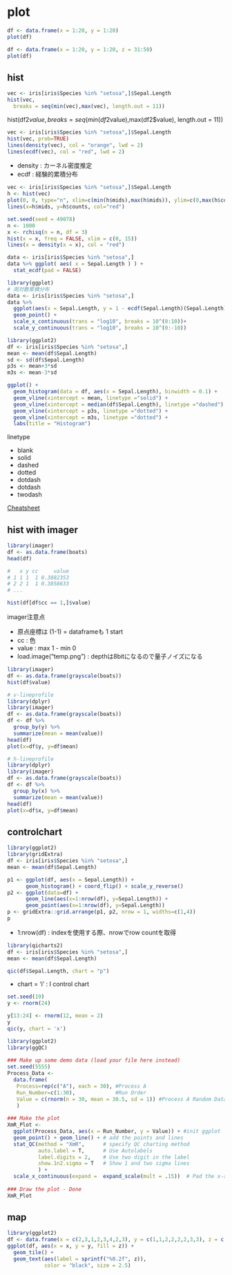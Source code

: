 # plot

```r
df <- data.frame(x = 1:20, y = 1:20)
plot(df)
```

```r
df <- data.frame(x = 1:20, y = 1:20, z = 31:50)
plot(df)
```

## hist

```r
vec <- iris[iris$Species %in% "setosa",]$Sepal.Length
hist(vec, 
  breaks = seq(min(vec),max(vec), length.out = 11))
```

hist(df2$value, 
  breaks = seq(min(df2$value),max(df2$value), length.out = 11))

```r
vec <- iris[iris$Species %in% "setosa",]$Sepal.Length
hist(vec, prob=TRUE)
lines(density(vec), col = "orange", lwd = 2)
lines(ecdf(vec), col = "red", lwd = 2)
```

- density : カーネル密度推定
- ecdf : 経験的累積分布

```r
vec <- iris[iris$Species %in% "setosa",]$Sepal.Length
h <- hist(vec)
plot(0, 0, type="n", xlim=c(min(h$mids),max(h$mids)), ylim=c(0,max(h$counts)))
lines(x=h$mids, y=h$counts, col="red")
```

```r
set.seed(seed = 49078)
n <- 1000
x <- rchisq(n = n, df = 3)
hist(x = x, freq = FALSE, xlim = c(0, 15))
lines(x = density(x = x), col = "red")
```

```r
data <- iris[iris$Species %in% "setosa",]
data %>% ggplot( aes( x = Sepal.Length ) ) +
  stat_ecdf(pad = FALSE)
```

```r
library(ggplot)
# 両対数累積分布
data <- iris[iris$Species %in% "setosa",]
data %>%
  ggplot(aes(x = Sepal.Length, y = 1 - ecdf(Sepal.Length)(Sepal.Length))) +
  geom_point() +
  scale_x_continuous(trans = "log10", breaks = 10^(0:10))+
  scale_y_continuous(trans = "log10", breaks = 10^(0:-10)) 
```

```r
library(ggplot2)
df <- iris[iris$Species %in% "setosa",]
mean <- mean(df$Sepal.Length)
sd <- sd(df$Sepal.Length)
p3s <- mean+3*sd
m3s <- mean-3*sd

ggplot() + 
  geom_histogram(data = df, aes(x = Sepal.Length), binwidth = 0.1) +
  geom_vline(xintercept = mean, linetype ="solid") +
  geom_vline(xintercept = median(df$Sepal.Length), linetype ="dashed") +
  geom_vline(xintercept = p3s, linetype ="dotted") +
  geom_vline(xintercept = m3s, linetype ="dotted") +
  labs(title = "Histogram")
```

linetype

- blank
- solid
- dashed
- dotted
- dotdash
- dotdash
- twodash

[Cheatsheet](https://github.com/rstudio/cheatsheets/blob/main/data-visualization.pdf)

## hist with imager

```r
library(imager)
df <- as.data.frame(boats)
head(df)

#   x y cc     value
# 1 1 1  1 0.3882353
# 2 2 1  1 0.3858633
# ...

hist(df[df$cc == 1,]$value)
```

imager注意点

- 原点座標は (1-1) = dataframeも 1 start
- cc : 色
- value : max 1 - min 0
- load.image("temp.png") : depthは8bitになるので量子ノイズになる

```r
library(imager)
df <- as.data.frame(grayscale(boats))
hist(df$value)
```

```r
# v-lineprofile
library(dplyr)
library(imager)
df <- as.data.frame(grayscale(boats))
df <- df %>%
  group_by(y) %>%
  summarize(mean = mean(value))
head(df)
plot(x=df$y, y=df$mean)
```

```r
# h-lineprofile
library(dplyr)
library(imager)
df <- as.data.frame(grayscale(boats))
df <- df %>%
  group_by(x) %>%
  summarize(mean = mean(value))
head(df)
plot(x=df$x, y=df$mean)
```

## controlchart

```r
library(ggplot2)
library(gridExtra)
df <- iris[iris$Species %in% "setosa",]
mean <- mean(df$Sepal.Length)

p1 <- ggplot(df, aes(x = Sepal.Length)) +
      geom_histogram() + coord_flip() + scale_y_reverse()
p2 <- ggplot(data=df) +
      geom_line(aes(x=1:nrow(df), y=Sepal.Length)) +
      geom_point(aes(x=1:nrow(df), y=Sepal.Length))
p <- gridExtra::grid.arrange(p1, p2, nrow = 1, widths=c(1,4))
p
```

- 1:nrow(df) : indexを使用する際、nrowでrow countを取得

```r
library(qicharts2)
df <- iris[iris$Species %in% "setosa",]
mean <- mean(df$Sepal.Length)

qic(df$Sepal.Length, chart = "p")
```


- chart = 'i' : I control chart


```r
set.seed(19)
y <- rnorm(24)

y[13:24] <- rnorm(12, mean = 2)
y
qic(y, chart = 'x')
```

```r
library(ggplot2)
library(ggQC)
 
### Make up some demo data (load your file here instead)
set.seed(5555)
Process_Data <- 
  data.frame(
   Process=rep(c("A"), each = 30), #Process A 
   Run_Number=c(1:30),             #Run Order    
   Value = c(rnorm(n = 30, mean = 30.5, sd = 1)) #Process A Random Data
   )
 
### Make the plot
XmR_Plot <- 
  ggplot(Process_Data, aes(x = Run_Number, y = Value)) + #init ggplot
  geom_point() + geom_line() + # add the points and lines
  stat_QC(method = "XmR",      # specify QC charting method
          auto.label = T,      # Use Autolabels
          label.digits = 2,    # Use two digit in the label
          show.1n2.sigma = T   # Show 1 and two sigma lines
          ) +  
  scale_x_continuous(expand =  expand_scale(mult = .15))  # Pad the x-axis
 
### Draw the plot - Done
XmR_Plot
```
## map

```r
library(ggplot2)
df <- data.frame(x = c(2,3,1,2,3,4,2,3), y = c(1,1,2,2,2,2,3,3), z = c(1,1.5,4,0.3,1,1.2,1.1,2.2))
ggplot(df, aes(x = x, y = y, fill = z)) + 
  geom_tile() +
  geom_text(aes(label = sprintf("%0.2f", z)),
            color = "black", size = 2.5)
```

